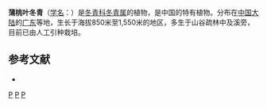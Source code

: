 {{Speciesbox 
| genus = Ilex
| species = syzygiophylla
| authority = [[曾沧江|C. J. Tseng]] ex [[陈书坤|S. K. Chen]] & [[俸宇星|Y. X. Feng]]
}}

'''蒲桃叶冬青'''（[[学名|学名]]：{{lang|la|''Ilex syzygiophylla''}}）是[[冬青科|冬青科]][[冬青属|冬青属]]的植物，是中国的特有植物。分布在[[中国大陆|中国大陆]]的[[广东|广东]]等地，生长于海拔850米至1,550米的地区，多生于山谷疏林中及溪旁，目前已由人工引种栽培。

== 参考文献 ==
<div class="references-small">
* {{cite web| url =http://www.bioinfo.cn/db05/KmzwSpecies.php?action=view&id=14272| title =蒲桃叶冬青| work =《中国高等植物数据库全库》| publisher =中国科学院微生物研究所| author =昆明植物研究所| accessdate =2009-02-24| deadurl =yes| archiveurl =https://web.archive.org/web/20160305081516/http://www.bioinfo.cn/db05/KmzwSpecies.php?action=view&id=14272| archivedate =2016-03-05}}
</div>
{{Taxonbar|from=Q5472105}}

[[Category:冬青属|P]]
[[Category:中國特有植物|P]]
[[Category:广东植物|P]]